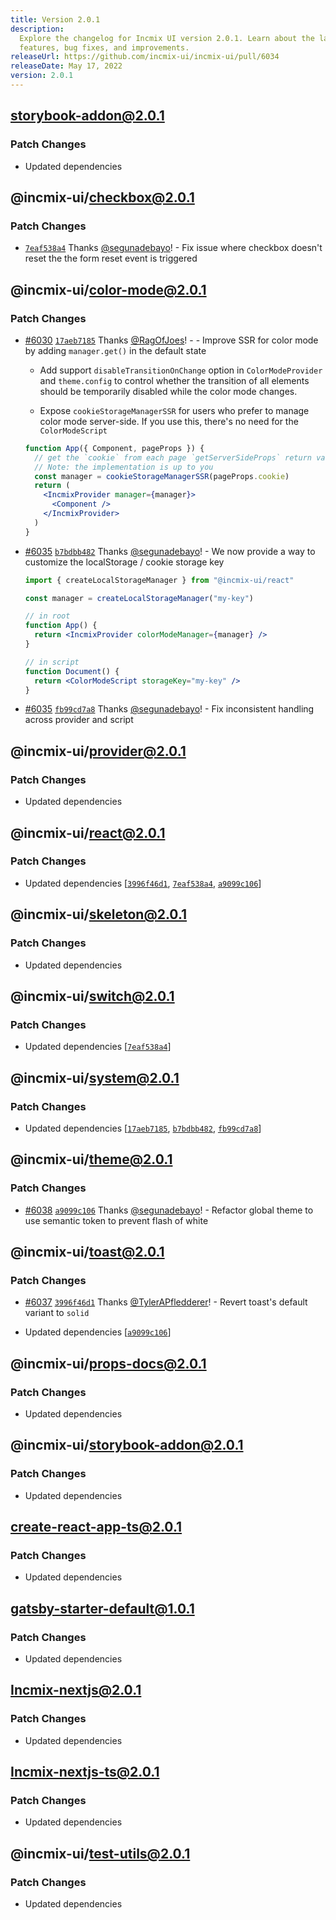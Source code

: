 ```yaml
---
title: Version 2.0.1
description:
  Explore the changelog for Incmix UI version 2.0.1. Learn about the latest
  features, bug fixes, and improvements.
releaseUrl: https://github.com/incmix-ui/incmix-ui/pull/6034
releaseDate: May 17, 2022
version: 2.0.1
---
```


## storybook-addon@2.0.1

### Patch Changes

- Updated dependencies

## @incmix-ui/checkbox@2.0.1

### Patch Changes

- [`7eaf538a4`](https://github.com/incmix-ui/incmix-ui/commit/7eaf538a4db9e168408e114f80a2c2898cf4fd47)
  Thanks [@segunadebayo](https://github.com/segunadebayo)! - Fix issue where
  checkbox doesn't reset the the form reset event is triggered

## @incmix-ui/color-mode@2.0.1

### Patch Changes

- [#6030](https://github.com/incmix-ui/incmix-ui/pull/6030)
  [`17aeb7185`](https://github.com/incmix-ui/incmix-ui/commit/17aeb7185b7439e04abec843df186fc2b1869d6f)
  Thanks [@RagOfJoes](https://github.com/RagOfJoes)! - - Improve SSR for color
  mode by adding `manager.get()` in the default state

  - Add support `disableTransitionOnChange` option in `ColorModeProvider` and
    `theme.config` to control whether the transition of all elements should be
    temporarily disabled while the color mode changes.

  - Expose `cookieStorageManagerSSR` for users who prefer to manage color mode
    server-side. If you use this, there's no need for the `ColorModeScript`

  ```jsx live=false
  function App({ Component, pageProps }) {
    // get the `cookie` from each page `getServerSideProps` return value
    // Note: the implementation is up to you
    const manager = cookieStorageManagerSSR(pageProps.cookie)
    return (
      <IncmixProvider manager={manager}>
        <Component />
      </IncmixProvider>
    )
  }
  ```

- [#6035](https://github.com/incmix-ui/incmix-ui/pull/6035)
  [`b7bdbb482`](https://github.com/incmix-ui/incmix-ui/commit/b7bdbb482e8a1c5725596401a0c4bc29c009a0ad)
  Thanks [@segunadebayo](https://github.com/segunadebayo)! - We now provide a
  way to customize the localStorage / cookie storage key

  ```jsx live=false
  import { createLocalStorageManager } from "@incmix-ui/react"

  const manager = createLocalStorageManager("my-key")

  // in root
  function App() {
    return <IncmixProvider colorModeManager={manager} />
  }

  // in script
  function Document() {
    return <ColorModeScript storageKey="my-key" />
  }
  ```

- [#6035](https://github.com/incmix-ui/incmix-ui/pull/6035)
  [`fb99cd7a8`](https://github.com/incmix-ui/incmix-ui/commit/fb99cd7a87d00614a66e17a35c91dc0e02262ece)
  Thanks [@segunadebayo](https://github.com/segunadebayo)! - Fix inconsistent
  handling across provider and script

## @incmix-ui/provider@2.0.1

### Patch Changes

- Updated dependencies

## @incmix-ui/react@2.0.1

### Patch Changes

- Updated dependencies
  \[[`3996f46d1`](https://github.com/incmix-ui/incmix-ui/commit/3996f46d1b6e3b4997542e6d3367387ed73d3f8d),
  [`7eaf538a4`](https://github.com/incmix-ui/incmix-ui/commit/7eaf538a4db9e168408e114f80a2c2898cf4fd47),
  [`a9099c106`](https://github.com/incmix-ui/incmix-ui/commit/a9099c106edf0364d36feedfc066c5523cb7c7c8)]

## @incmix-ui/skeleton@2.0.1

### Patch Changes

- Updated dependencies

## @incmix-ui/switch@2.0.1

### Patch Changes

- Updated dependencies
  \[[`7eaf538a4`](https://github.com/incmix-ui/incmix-ui/commit/7eaf538a4db9e168408e114f80a2c2898cf4fd47)]

## @incmix-ui/system@2.0.1

### Patch Changes

- Updated dependencies
  \[[`17aeb7185`](https://github.com/incmix-ui/incmix-ui/commit/17aeb7185b7439e04abec843df186fc2b1869d6f),
  [`b7bdbb482`](https://github.com/incmix-ui/incmix-ui/commit/b7bdbb482e8a1c5725596401a0c4bc29c009a0ad),
  [`fb99cd7a8`](https://github.com/incmix-ui/incmix-ui/commit/fb99cd7a87d00614a66e17a35c91dc0e02262ece)]

## @incmix-ui/theme@2.0.1

### Patch Changes

- [#6038](https://github.com/incmix-ui/incmix-ui/pull/6038)
  [`a9099c106`](https://github.com/incmix-ui/incmix-ui/commit/a9099c106edf0364d36feedfc066c5523cb7c7c8)
  Thanks [@segunadebayo](https://github.com/segunadebayo)! - Refactor global
  theme to use semantic token to prevent flash of white

## @incmix-ui/toast@2.0.1

### Patch Changes

- [#6037](https://github.com/incmix-ui/incmix-ui/pull/6037)
  [`3996f46d1`](https://github.com/incmix-ui/incmix-ui/commit/3996f46d1b6e3b4997542e6d3367387ed73d3f8d)
  Thanks [@TylerAPfledderer](https://github.com/TylerAPfledderer)! - Revert
  toast's default variant to `solid`

- Updated dependencies
  \[[`a9099c106`](https://github.com/incmix-ui/incmix-ui/commit/a9099c106edf0364d36feedfc066c5523cb7c7c8)]

## @incmix-ui/props-docs@2.0.1

### Patch Changes

- Updated dependencies

## @incmix-ui/storybook-addon@2.0.1

### Patch Changes

- Updated dependencies

## create-react-app-ts@2.0.1

### Patch Changes

- Updated dependencies

## gatsby-starter-default@1.0.1

### Patch Changes

- Updated dependencies

## Incmix-nextjs@2.0.1

### Patch Changes

- Updated dependencies

## Incmix-nextjs-ts@2.0.1

### Patch Changes

- Updated dependencies

## @incmix-ui/test-utils@2.0.1

### Patch Changes

- Updated dependencies
